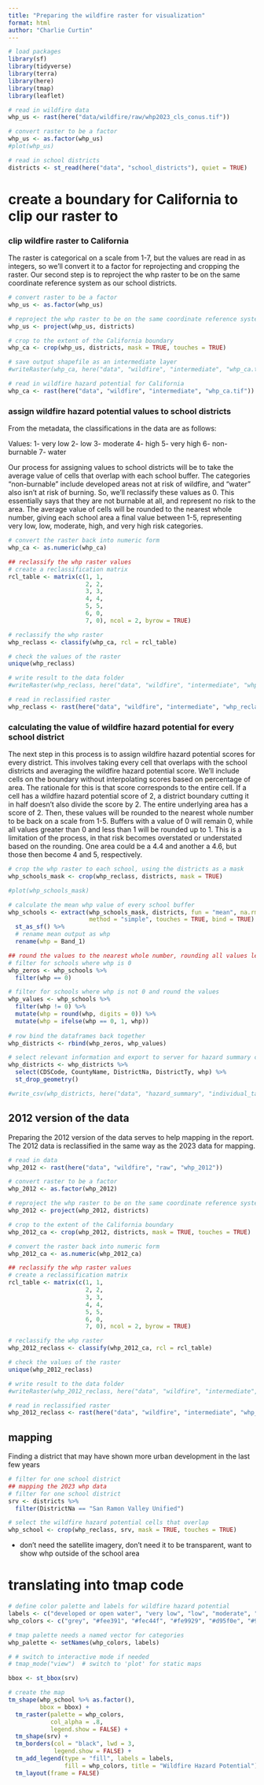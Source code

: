 ```yaml
---
title: "Preparing the wildfire raster for visualization"
format: html
author: "Charlie Curtin"
---
```


```r
# load packages
library(sf)
library(tidyverse)
library(terra)
library(here)
library(tmap)
library(leaflet)
```

```r
# read in wildfire data
whp_us <- rast(here("data/wildfire/raw/whp2023_cls_conus.tif"))

# convert raster to be a factor
whp_us <- as.factor(whp_us)
#plot(whp_us)

# read in school districts
districts <- st_read(here("data", "school_districts"), quiet = TRUE)
```

# create a boundary for California to clip our raster to

### clip wildfire raster to California

The raster is categorical on a scale from 1-7, but the values are read in as integers, so we'll convert it to a factor for reprojecting and cropping the raster. Our second step is to reproject the whp raster to be on the same coordinate reference system as our school districts.
```r
# convert raster to be a factor
whp_us <- as.factor(whp_us)

# reproject the whp raster to be on the same coordinate reference system as the California polygon
whp_us <- project(whp_us, districts)

# crop to the extent of the California boundary
whp_ca <- crop(whp_us, districts, mask = TRUE, touches = TRUE)

# save output shapefile as an intermediate layer
#writeRaster(whp_ca, here("data", "wildfire", "intermediate", "whp_ca.tif"))

# read in wildfire hazard potential for California
whp_ca <- rast(here("data", "wildfire", "intermediate", "whp_ca.tif"))
```
### assign wildfire hazard potential values to school districts

From the metadata, the classifications in the data are as follows:

Values:
1- very low
2- low
3- moderate
4- high
5- very high
6- non-burnable
7- water

Our process for assigning values to school districts will be to take the average value of cells that overlap with each school buffer. The categories "non-burnable" include developed areas not at risk of wildfire, and "water" also isn't at risk of burning. So, we'll reclassify these values as 0. This essentially says that they are not burnable at all, and represent no risk to the area. The average value of cells will be rounded to the nearest whole number, giving each school area a final value between 1-5, representing very low, low, moderate, high, and very high risk categories. 

```r
# convert the raster back into numeric form
whp_ca <- as.numeric(whp_ca)

## reclassify the whp raster values
# create a reclassification matrix
rcl_table <- matrix(c(1, 1,
                      2, 2,
                      3, 3,
                      4, 4,
                      5, 5,
                      6, 0,
                      7, 0), ncol = 2, byrow = TRUE)

# reclassify the whp raster
whp_reclass <- classify(whp_ca, rcl = rcl_table)

# check the values of the raster
unique(whp_reclass)

# write result to the data folder
#writeRaster(whp_reclass, here("data", "wildfire", "intermediate", "whp_reclass.tif"), overwrite = TRUE)

# read in reclassified raster
whp_reclass <- rast(here("data", "wildfire", "intermediate", "whp_reclass.tif"))
```

### calculating the value of wildfire hazard potential for every school district

The next step in this process is to assign wildfire hazard potential scores for every district. This involves taking every cell that overlaps with the school districts and averaging the wildfire hazard potential score. We'll include cells on the boundary without interpolating scores based on percentage of area. The rationale for this is that score corresponds to the entire cell. If a cell has a wildfire hazard potential score of 2, a district boundary cutting it in half doesn't also divide the score by 2. The entire underlying area has a score of 2. Then, these values will be rounded to the nearest whole number to be back on a scale from 1-5. Buffers with a value of 0 will remain 0, while all values greater than 0 and less than 1 will be rounded up to 1. This is a limitation of the process, in that risk becomes overstated or understated based on the rounding. One area could be a 4.4 and another a 4.6, but those then become 4 and 5, respectively.

```r
# crop the whp raster to each school, using the districts as a mask
whp_schools_mask <- crop(whp_reclass, districts, mask = TRUE)

#plot(whp_schools_mask)

# calculate the mean whp value of every school buffer
whp_schools <- extract(whp_schools_mask, districts, fun = "mean", na.rm = TRUE, 
                       method = "simple", touches = TRUE, bind = TRUE) %>% 
  st_as_sf() %>% 
  # rename mean output as whp
  rename(whp = Band_1)

## round the values to the nearest whole number, rounding all values less than 1 but greater than 0 up to 1
# filter for schools where whp is 0
whp_zeros <- whp_schools %>% 
  filter(whp == 0)

# filter for schools where whp is not 0 and round the values
whp_values <- whp_schools %>% 
  filter(whp != 0) %>%
  mutate(whp = round(whp, digits = 0)) %>%
  mutate(whp = ifelse(whp == 0, 1, whp))
  
# row bind the dataframes back together
whp_districts <- rbind(whp_zeros, whp_values)

# select relevant information and export to server for hazard summary calculation
whp_districts <- whp_districts %>% 
  select(CDSCode, CountyName, DistrictNa, DistrictTy, whp) %>% 
  st_drop_geometry()

#write_csv(whp_districts, here("data", "hazard_summary", "individual_tables", "districts_whp.csv"))
```

## 2012 version of the data

Preparing the 2012 version of the data serves to help mapping in the report. The 2012 data is reclassified in the same way as the 2023 data for mapping.

```r
# read in data
whp_2012 <- rast(here("data", "wildfire", "raw", "whp_2012"))

# convert raster to be a factor
whp_2012 <- as.factor(whp_2012)

# reproject the whp raster to be on the same coordinate reference system as the California polygon
whp_2012 <- project(whp_2012, districts)

# crop to the extent of the California boundary
whp_2012_ca <- crop(whp_2012, districts, mask = TRUE, touches = TRUE)

# convert the raster back into numeric form
whp_2012_ca <- as.numeric(whp_2012_ca)

## reclassify the whp raster values
# create a reclassification matrix
rcl_table <- matrix(c(1, 1,
                      2, 2,
                      3, 3,
                      4, 4,
                      5, 5,
                      6, 0,
                      7, 0), ncol = 2, byrow = TRUE)

# reclassify the whp raster
whp_2012_reclass <- classify(whp_2012_ca, rcl = rcl_table)

# check the values of the raster
unique(whp_2012_reclass)

# write result to the data folder
#writeRaster(whp_2012_reclass, here("data", "wildfire", "intermediate", "whp_2012_reclass.tif"), overwrite = TRUE)

# read in reclassified raster
whp_2012_reclass <- rast(here("data", "wildfire", "intermediate", "whp_2012_reclass.tif"))
```

## mapping

Finding a district that may have shown more urban development in the last few years

```r
# filter for one school district
## mapping the 2023 whp data
# filter for one school district
srv <- districts %>% 
  filter(DistrictNa == "San Ramon Valley Unified")

# select the wildfire hazard potential cells that overlap
whp_school <- crop(whp_reclass, srv, mask = TRUE, touches = TRUE)
```
- don't need the satellite imagery, don't need it to be transparent, want to show whp outside of the school area

# translating into tmap code
```r
# define color palette and labels for wildfire hazard potential
labels <- c("developed or open water", "very low", "low", "moderate", "high", "very high")
whp_colors <- c("grey", "#fee391", "#fec44f", "#fe9929", "#d95f0e", "#993404")

# tmap palette needs a named vector for categories
whp_palette <- setNames(whp_colors, labels)

# # switch to interactive mode if needed
# tmap_mode("view")  # switch to 'plot' for static maps

bbox <- st_bbox(srv)

# create the map
tm_shape(whp_school %>% as.factor(),
         bbox = bbox) +
  tm_raster(palette = whp_colors, 
            col_alpha = .8,
            legend.show = FALSE) +
  tm_shape(srv) +
  tm_borders(col = "black", lwd = 3,
             legend.show = FALSE) +
  tm_add_legend(type = "fill", labels = labels, 
                fill = whp_colors, title = "Wildfire Hazard Potential") +
  tm_layout(frame = FALSE)
  
```

